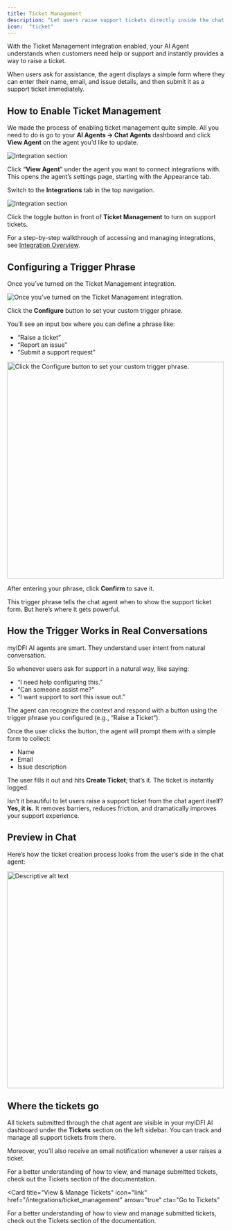 ```yaml
---
title: Ticket Management
description: "Let users raise support tickets directly inside the chat."
icon:  "ticket"
---
```


With the Ticket Management integration enabled, your AI Agent understands when customers need help or support and instantly provides a way to raise a ticket.

When users ask for assistance, the agent displays a simple form where they can enter their name, email, and issue details, and then submit it as a support ticket immediately.

## How to Enable Ticket Management

We made the process of enabling ticket management quite simple. All you need to do is go to your **AI Agents → Chat Agents** dashboard and click **View Agent** on the agent you’d like to update.

<img 
  src="../images/integrations/ticket_management/how_to_enable_ticket_management.webp" 
  alt="Integration section" 
  className="rounded-xl border-4 border-blue-100 dark:border-blue-300"
/>

Click “**View Agent**” under the agent you want to connect integrations with. This opens the agent’s settings page, starting with the Appearance tab.

Switch to the **Integrations** tab in the top navigation.

<img 
  src="../images/integrations/ticket_management/integration_tab.webp" 
  alt="Integration section" 
  className="rounded-xl border-4 border-blue-100 dark:border-blue-300"
/>

Click the toggle button in front of **Ticket Management** to turn on support tickets.

<Note>For a step-by-step walkthrough of accessing and managing integrations, see [Integration Overview](/integrations/overview). </Note>

## Configuring a Trigger Phrase

Once you’ve turned on the Ticket Management integration. 

<img 
  src="../images/integrations/ticket_management/click_the_configure_button.webp" 
  alt="Once you’ve turned on the Ticket Management integration." 
  className="rounded-xl border-4 border-blue-100 dark:border-blue-300"
/>

Click the **Configure** button to set your custom trigger phrase.

You’ll see an input box where you can define a phrase like:

* “Raise a ticket”
* “Report an issue”
* “Submit a support request”

<img 
  src="../images/integrations/ticket_management/configuring_a_trigger_phrase.webp" 
  alt="Click the Configure button to set your custom trigger phrase." 
  width="500"
  height="500"
  className="mx-auto rounded-xl border-4 border-blue-100 dark:border-blue-300"
/>

After entering your phrase, click **Confirm** to save it.

This trigger phrase tells the chat agent when to show the support ticket form. But here’s where it gets powerful.

## How the Trigger Works in Real Conversations

myIDFI AI agents are smart. They understand user intent from natural conversation. 

So whenever users ask for support in a natural way, like saying:

* “I need help configuring this.”
* “Can someone assist me?”
* “I want support to sort this issue out.”

The agent can recognize the context and respond with a button using the trigger phrase you configured (e.g., “Raise a Ticket”).

Once the user clicks the button, the agent will prompt them with a simple form to collect:

* Name
* Email
* Issue description

The user fills it out and hits **Create Ticket**; that’s it. The ticket is instantly logged.

Isn’t it beautiful to let users raise a support ticket from the chat agent itself? **Yes, it is.** It removes barriers, reduces friction, and dramatically improves your support experience.

## Preview in Chat

Here’s how the ticket creation process looks from the user’s side in the chat agent:


  <img 
    src="../images/integrations/ticket_management/ticket_management_demo.gif" 
    alt="Descriptive alt text"
    width="500"
    height="500"
    className="mx-auto rounded-xl border-4 border-blue-100 dark:border-blue-300"
  />


## Where the tickets go

All tickets submitted through the chat agent are visible in your myIDFI AI dashboard under the **Tickets** section on the left sidebar. You can track and manage all support tickets from there.

Moreover, you’ll also receive an email notification whenever a user raises a ticket.

For a better understanding of how to view, and manage submitted tickets, check out the Tickets section of the documentation.

<Card
  title="View & Manage Tickets"
  icon="link"
  href="/integrations/ticket_management"
  arrow="true"
  cta="Go to Tickets"
>
 For a better understanding of how to view and manage submitted tickets, check out the Tickets section of the documentation.
 </Card>

 